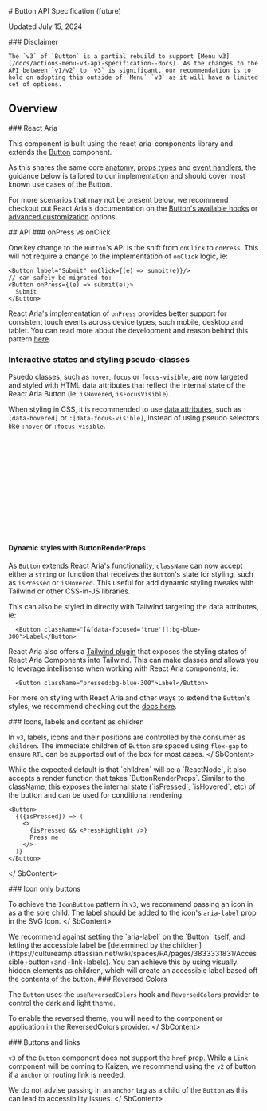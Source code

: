 
<Meta title="Actions/Button/Future/API Specification" />

<SbContent>
  # Button API Specification (future)


  Updated July 15, 2024
</SbContent>

<ResourceLinks
  sourceCode="https://github.com/cultureamp/kaizen-design-system/tree/main/packages/components/src/__future__/Button"
  figma="https://www.figma.com/design/eZKEE5kXbEMY3lx84oz8iN/%F0%9F%92%9C-Heart-UI-Kit?m=auto&t=a6VcoKBJx6snn0ut-1"
  ariaComponentPage="https://react-spectrum.adobe.com/react-aria/Button.html"
  designGuidelines="/?path=/docs/actions-button-v3-usage-guidelines--docs"
/>

<SbContent className="mb-24">
  <div className="bg-yellow-100 border-default border-yellow-400 rounded px-24">
    ### Disclaimer

    The `v3` of `Button` is a partial rebuild to support [Menu v3](/docs/actions-menu-v3-api-specification--docs). As the changes to the API between `v1/v2` to `v3` is significant, our recommendation is to hold on adopting this outside of `Menu` `v3` as it will have a limited set of options.
  </div>
</SbContent>

<SbContent>
  <KAIOInstallation exportNames={["Tooltip", "TooltipTrigger" ]} family="actions" version="3" />


  ## Overview

</SbContent>

<Canvas of={docsStories.Playground} />

<SbContent className="mb-64">
  ### React Aria

  This component is built using the react-aria-components library and extends the [Button](https://react-spectrum.adobe.com/react-aria/Button.html) component.

  As this shares the same core [anatomy](https://react-spectrum.adobe.com/react-aria/Button.html#anatomy), [props types](https://react-spectrum.adobe.com/react-aria/Button.html#anatomy) and [event handlers](https://react-spectrum.adobe.com/react-aria/Button.html#events), the guidance below is tailored to our implementation and should cover most known use cases of the Button.

  For more scenarios that may not be present below, we recommend checkout out React Aria&apos;s documentation on the [Button's available hooks](https://react-spectrum.adobe.com/react-aria/Button.html#hooks) or [advanced customization](https://react-spectrum.adobe.com/react-aria/Button.html#advanced-customization) options.
</SbContent>

<SbContent>
  ## API
</SbContent>


<Controls of={docsStories.Playground} className="mb-64" />

<SbContent className="mb-64">
  ### onPress vs onClick

  One key change to the `Button`&apos;s API is the shift from `onClick` to `onPress`. This will not require a change to the implementation of `onClick` logic, ie:
  ```
  <Button label="Submit" onClick={(e) => sumbit(e)}/>
  // can safely be migrated to:
  <Button onPress={(e) => submit(e)}>
    Submit
  </Button>
  ```

  React Aria&apos;s implementation of `onPress` provides better support for consistent touch events across device types, such mobile, desktop and tablet. You can read more about the development and reason behind this pattern [here](https://react-spectrum.adobe.com/blog/building-a-button-part-1.html#touch-interactions).
</SbContent>

<SbContent>

  ### Interactive states and styling pseudo-classes

  Psuedo classes, such as `hover`, `focus` or `focus-visible`, are now targeted and styled with HTML data attributes that reflect the internal state of the React Aria Button (ie: `isHovered`, `isFocusVisible`).

  When styling in CSS, it is recommended to use [data attributes](https://react-spectrum.adobe.com/react-aria/Button.html#styling), such as `:[data-hovered]` or `:[data-focus-visible]`, instead of using pseudo selectors like `:hover` or `:focus-visible`.

  ```css
  .button {
    background-color: $color-white;
    &:hover {
      background-color: $color-gray-200;
    }
  }
  // becomes
  .button {
    background-color: $color-white;
    &:[data-hovered] {
      background-color: $color-gray-200;
    }
  }
  ```

  #### Dynamic styles with ButtonRenderProps

  As `Button` extends React Aria&apos;s functionality, `className` can now accept either a `string` or function that receives the `Button`&apos;s state for styling, such as `isPressed` or `isHovered`. This useful for add dynamic styling tweaks with Tailwind or other CSS-in-JS libraries.
</SbContent>

<Canvas of={docsStories.ButtonClassModifierWithRenderProps} sourceState="shown" />

<SbContent className="mb-64">
  This can also be styled in directly with Tailwind targeting the data attributes, ie:

  ```tsx
    <Button className="[&[data-focused='true']]:bg-blue-300">Label</Button>
  ```

  React Aria also offers a [Tailwind plugin](https://react-spectrum.adobe.com/react-aria/styling.html#plugin) that exposes the styling states of React Aria Components into Tailwind. This can make classes and allows you to leverage intellisense when working with React Aria components, ie:

  ```tsx
    <Button className="pressed:bg-blue-300">Label</Button>
  ```


  For more on styling with React Aria and other ways to extend the `Button`&apos;s styles, we recommend checking out the [docs here](https://react-spectrum.adobe.com/react-aria/Button.html#styling).
</SbContent>

<SbContent>
  ### Icons, labels and content as children

  In `v3`, labels, icons and their positions are controlled by the consumer as `children`. The immediate children of `Button` are spaced using `flex-gap` to ensure `RTL` can be supported out of the box for most cases.
</ SbContent>

<Canvas of={docsStories.ButtonWithIcon} />

<SbContent>
  While the expected default is that `children` will be a `ReactNode`, it also accepts a render function that takes `ButtonRenderProps`. Similar to the className, this exposes the internal state (`isPressed`, `isHovered`, etc) of the button and can be used for conditional rendering.

  ```tsx
  <Button>
    {({isPressed}) => (
      <>
        {isPressed && <PressHighlight />}
        Press me
      </>
    )}
  </Button>
```
</ SbContent>


<SbContent>
  ### Icon only buttons

  To achieve the `IconButton` pattern in `v3`, we recommend passing an icon in as a the sole child. The label should be added to the icon&apos;s `aria-label` prop in the SVG Icon.
</ SbContent>

<Canvas of={docsStories.IconButton} className="mb-32" />

<SbContent className="mb-64">
  We recommend against setting the `aria-label` on the `Button` itself, and letting the accessible label be [determined by the children](https://cultureamp.atlassian.net/wiki/spaces/PA/pages/3833331831/Accessible+button+and+link+labels). You can achieve this by using visually hidden elements as children, which will create an accessible label based off the contents of the button.
</SbContent>

<SbContent className="mb-64">
  ### Reversed Colors

  The `Button` uses the `useReversedColors` hook and `ReversedColors` provider to control the dark and light theme.

  <Canvas className="bg-purple-600 mb-24" of={docsStories.OnReversed} />

  To enable the reversed theme, you will need to the component or application in the ReversedColors provider.
</ SbContent>

<SbContent>
  ### Buttons and links

  `v3` of the `Button` component does not support the `href` prop. While a `Link` component will be coming to Kaizen, we recommend using the `v2` of button if a `anchor` or routing link is needed.

  We do not advise passing in an `anchor` tag as a child of the `Button` as this can lead to accessibility issues.
</ SbContent>

